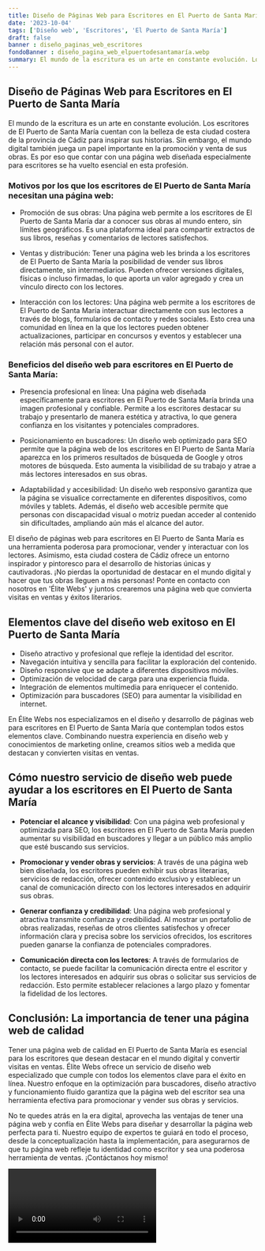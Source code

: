 ```yaml
---
title: Diseño de Páginas Web para Escritores en El Puerto de Santa María
date: '2023-10-04'
tags: ['Diseño web', 'Escritores', 'El Puerto de Santa María']
draft: false
banner : diseño_paginas_web_escritores
fondoBanner : diseño_pagina_web_elpuertodesantamaría.webp
summary: El mundo de la escritura es un arte en constante evolución. Los escritores de El Puerto de Santa María cuentan con la belleza de esta ciudad costera de la provincia de Cádiz para inspirar sus historias. Sin embargo, el mundo digital también juega un papel importante en la promoción y venta de sus obras. Es por eso que contar con una página web diseñada especialmente para escritores se ha vuelto esencial en esta profesión.
---
```


## Diseño de Páginas Web para Escritores en El Puerto de Santa María

El mundo de la escritura es un arte en constante evolución. Los escritores de El Puerto de Santa María cuentan con la belleza de esta ciudad costera de la provincia de Cádiz para inspirar sus historias. Sin embargo, el mundo digital también juega un papel importante en la promoción y venta de sus obras. Es por eso que contar con una página web diseñada especialmente para escritores se ha vuelto esencial en esta profesión.

### Motivos por los que los escritores de El Puerto de Santa María necesitan una página web:

- Promoción de sus obras: Una página web permite a los escritores de El Puerto de Santa María dar a conocer sus obras al mundo entero, sin límites geográficos. Es una plataforma ideal para compartir extractos de sus libros, reseñas y comentarios de lectores satisfechos.

- Ventas y distribución: Tener una página web les brinda a los escritores de El Puerto de Santa María la posibilidad de vender sus libros directamente, sin intermediarios. Pueden ofrecer versiones digitales, físicas o incluso firmadas, lo que aporta un valor agregado y crea un vínculo directo con los lectores.

- Interacción con los lectores: Una página web permite a los escritores de El Puerto de Santa María interactuar directamente con sus lectores a través de blogs, formularios de contacto y redes sociales. Esto crea una comunidad en línea en la que los lectores pueden obtener actualizaciones, participar en concursos y eventos y establecer una relación más personal con el autor.

### Beneficios del diseño web para escritores en El Puerto de Santa María:

- Presencia profesional en línea: Una página web diseñada específicamente para escritores en El Puerto de Santa María brinda una imagen profesional y confiable. Permite a los escritores destacar su trabajo y presentarlo de manera estética y atractiva, lo que genera confianza en los visitantes y potenciales compradores.

- Posicionamiento en buscadores: Un diseño web optimizado para SEO permite que la página web de los escritores en El Puerto de Santa María aparezca en los primeros resultados de búsqueda de Google y otros motores de búsqueda. Esto aumenta la visibilidad de su trabajo y atrae a más lectores interesados en sus obras.

- Adaptabilidad y accesibilidad: Un diseño web responsivo garantiza que la página se visualice correctamente en diferentes dispositivos, como móviles y tablets. Además, el diseño web accesible permite que personas con discapacidad visual o motriz puedan acceder al contenido sin dificultades, ampliando aún más el alcance del autor.

El diseño de páginas web para escritores en El Puerto de Santa María es una herramienta poderosa para promocionar, vender y interactuar con los lectores. Asimismo, esta ciudad costera de Cádiz ofrece un entorno inspirador y pintoresco para el desarrollo de historias únicas y cautivadoras. ¡No pierdas la oportunidad de destacar en el mundo digital y hacer que tus obras lleguen a más personas! Ponte en contacto con nosotros en 'Élite Webs' y juntos crearemos una página web que convierta visitas en ventas y éxitos literarios.

<GifSeo />

<Cta />

## Elementos clave del diseño web exitoso en El Puerto de Santa María

- Diseño atractivo y profesional que refleje la identidad del escritor.
- Navegación intuitiva y sencilla para facilitar la exploración del contenido.
- Diseño responsive que se adapte a diferentes dispositivos móviles.
- Optimización de velocidad de carga para una experiencia fluida.
- Integración de elementos multimedia para enriquecer el contenido.
- Optimización para buscadores (SEO) para aumentar la visibilidad en internet.

En Élite Webs nos especializamos en el diseño y desarrollo de páginas web para escritores en El Puerto de Santa María que contemplan todos estos elementos clave. Combinando nuestra experiencia en diseño web y conocimientos de marketing online, creamos sitios web a medida que destacan y convierten visitas en ventas.

## Cómo nuestro servicio de diseño web puede ayudar a los escritores en El Puerto de Santa María

- **Potenciar el alcance y visibilidad**: Con una página web profesional y optimizada para SEO, los escritores en El Puerto de Santa María pueden aumentar su visibilidad en buscadores y llegar a un público más amplio que esté buscando sus servicios. 

- **Promocionar y vender obras y servicios**: A través de una página web bien diseñada, los escritores pueden exhibir sus obras literarias, servicios de redacción, ofrecer contenido exclusivo y establecer un canal de comunicación directo con los lectores interesados en adquirir sus obras.

- **Generar confianza y credibilidad**: Una página web profesional y atractiva transmite confianza y credibilidad. Al mostrar un portafolio de obras realizadas, reseñas de otros clientes satisfechos y ofrecer información clara y precisa sobre los servicios ofrecidos, los escritores pueden ganarse la confianza de potenciales compradores.

- **Comunicación directa con los lectores**: A través de formularios de contacto, se puede facilitar la comunicación directa entre el escritor y los lectores interesados en adquirir sus obras o solicitar sus servicios de redacción. Esto permite establecer relaciones a largo plazo y fomentar la fidelidad de los lectores.

## Conclusión: La importancia de tener una página web de calidad

Tener una página web de calidad en El Puerto de Santa María es esencial para los escritores que desean destacar en el mundo digital y convertir visitas en ventas. Élite Webs ofrece un servicio de diseño web especializado que cumple con todos los elementos clave para el éxito en línea. Nuestro enfoque en la optimización para buscadores, diseño atractivo y funcionamiento fluido garantiza que la página web del escritor sea una herramienta efectiva para promocionar y vender sus obras y servicios.

No te quedes atrás en la era digital, aprovecha las ventajas de tener una página web y confía en Élite Webs para diseñar y desarrollar la página web perfecta para ti. Nuestro equipo de expertos te guiará en todo el proceso, desde la conceptualización hasta la implementación, para asegurarnos de que tu página web refleje tu identidad como escritor y sea una poderosa herramienta de ventas. ¡Contáctanos hoy mismo!

<Video />

<CtaBot job='Escritores' city='El Puerto de Santa María'/>

<Gmaps query='El Puerto de Santa María+españa+maps' />